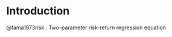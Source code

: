 # Introduction


@fama1973risk : Two-parameter risk-return regression equation

```{=tex}

\begin{equation}
E=m
\end{equation}

```